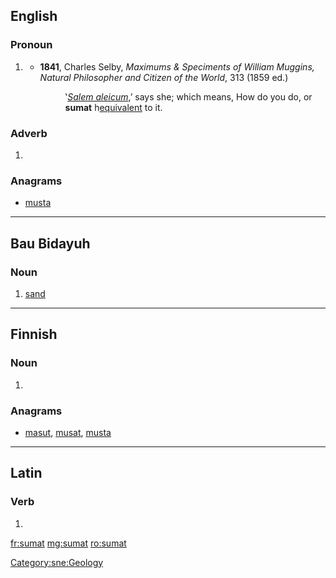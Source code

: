 ==English==

===Pronoun===
{{en-pronoun}}

# {{label|en|British|dialectical|obsolete}} {{altform|summat}}
#* '''1841''', Charles Selby, ''Maximums & Speciments of William Muggins, Natural Philosopher and Citizen of the World'', 313 (1859 ed.)
#*:‛''[[salaam alaikum|Salem aleicum]]'',’ says she; which means, How do you do, or '''sumat''' h[[equivalent]] to it.

===Adverb===
{{en-adverb|-}}

# {{label|en|British|dialectical|obsolete}} {{altform|summat}}

===Anagrams===
* [[musta#English|musta]]

----

==Bau Bidayuh==

===Noun===
{{head|sne|noun}}

# [[sand]] {{gloss|finely ground rock}}

[[Category:sne:Geology]]

----

==Finnish==

===Noun===
{{head|fi|noun form}}

# {{plural of|suma|lang=fi}}

===Anagrams===
* [[masut#Finnish|masut]], [[musat#Finnish|musat]], [[musta#Finnish|musta]]

----

==Latin==

===Verb===
{{la-verb-form|sūmat}}

# {{conjugation of|sūmō||3|s|pres|act|sub|lang=la}}

[[fr:sumat]]
[[mg:sumat]]
[[ro:sumat]]